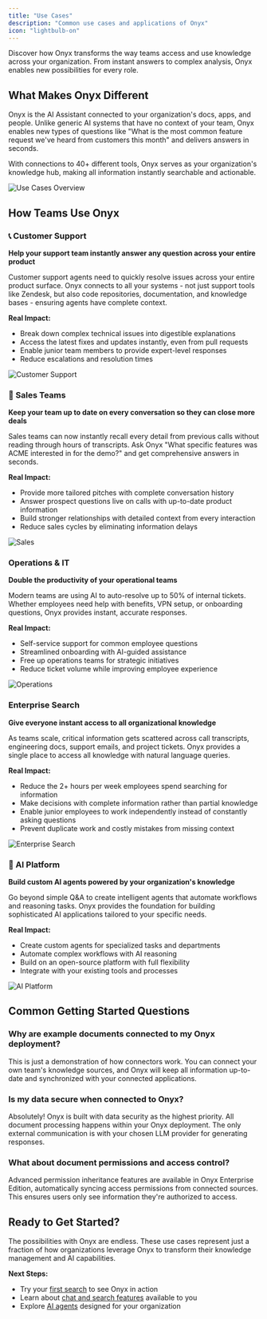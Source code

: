 ```yaml
---
title: "Use Cases"
description: "Common use cases and applications of Onyx"
icon: "lightbulb-on"
---
```


Discover how Onyx transforms the way teams access and use knowledge across your organization. From instant answers to complex analysis, Onyx enables new possibilities for every role.

## What Makes Onyx Different

Onyx is the AI Assistant connected to your organization's docs, apps, and people. Unlike generic AI systems that have no context of your team, Onyx enables new types of questions like "What is the most common feature request we've heard from customers this month" and delivers answers in seconds.

With connections to 40+ different tools, Onyx serves as your organization's knowledge hub, making all information instantly searchable and actionable.

![Use Cases Overview](/assets/images/more/use_cases/UseCasesOverview.png)

## How Teams Use Onyx

### **📞 Customer Support**
**Help your support team instantly answer any question across your entire product**

Customer support agents need to quickly resolve issues across your entire product surface. Onyx connects to all your systems - not just support tools like Zendesk, but also code repositories, documentation, and knowledge bases - ensuring agents have complete context.

**Real Impact:**
- Break down complex technical issues into digestible explanations
- Access the latest fixes and updates instantly, even from pull requests
- Enable junior team members to provide expert-level responses
- Reduce escalations and resolution times

![Customer Support](/assets/images/more/use_cases/CustomerSupport.png)

### **💼 Sales Teams**
**Keep your team up to date on every conversation so they can close more deals**

Sales teams can now instantly recall every detail from previous calls without reading through hours of transcripts. Ask Onyx "What specific features was ACME interested in for the demo?" and get comprehensive answers in seconds.

**Real Impact:**
- Provide more tailored pitches with complete conversation history
- Answer prospect questions live on calls with up-to-date product information
- Build stronger relationships with detailed context from every interaction
- Reduce sales cycles by eliminating information delays

![Sales](/assets/images/more/use_cases/Sales.png)

### **Operations & IT**
**Double the productivity of your operational teams**

Modern teams are using AI to auto-resolve up to 50% of internal tickets. Whether employees need help with benefits, VPN setup, or onboarding questions, Onyx provides instant, accurate responses.

**Real Impact:**
- Self-service support for common employee questions
- Streamlined onboarding with AI-guided assistance
- Free up operations teams for strategic initiatives
- Reduce ticket volume while improving employee experience

![Operations](/assets/images/more/use_cases/Operations.png)

### **Enterprise Search**
**Give everyone instant access to all organizational knowledge**

As teams scale, critical information gets scattered across call transcripts, engineering docs, support emails, and project tickets. Onyx provides a single place to access all knowledge with natural language queries.

**Real Impact:**
- Reduce the 2+ hours per week employees spend searching for information
- Make decisions with complete information rather than partial knowledge
- Enable junior employees to work independently instead of constantly asking questions
- Prevent duplicate work and costly mistakes from missing context

![Enterprise Search](/assets/images/more/use_cases/EnterpriseSearch.png)

### **🤖 AI Platform**
**Build custom AI agents powered by your organization's knowledge**

Go beyond simple Q&A to create intelligent agents that automate workflows and reasoning tasks. Onyx provides the foundation for building sophisticated AI applications tailored to your specific needs.

**Real Impact:**
- Create custom agents for specialized tasks and departments
- Automate complex workflows with AI reasoning
- Build on an open-source platform with full flexibility
- Integrate with your existing tools and processes

![AI Platform](/assets/images/more/use_cases/AIPlatform.png)

## Common Getting Started Questions

### **Why are example documents connected to my Onyx deployment?**
This is just a demonstration of how connectors work. You can connect your own team's knowledge sources, and Onyx will keep all information up-to-date and synchronized with your connected applications.

### **Is my data secure when connected to Onyx?**
Absolutely! Onyx is built with data security as the highest priority. All document processing happens within your Onyx deployment. The only external communication is with your chosen LLM provider for generating responses.

### **What about document permissions and access control?**
Advanced permission inheritance features are available in Onyx Enterprise Edition, automatically syncing access permissions from connected sources. This ensures users only see information they're authorized to access.

## Ready to Get Started?

The possibilities with Onyx are endless. These use cases represent just a fraction of how organizations leverage Onyx to transform their knowledge management and AI capabilities.

**Next Steps:**
- Try your [first search](/general/getting_started/quickstart) to see Onyx in action
- Learn about [chat and search features](/general/basics/chat) available to you
- Explore [AI agents](/general/basics/agents) designed for your organization 